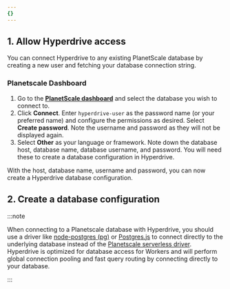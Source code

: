 ```yaml
---
{}
---
```



## 1. Allow Hyperdrive access

You can connect Hyperdrive to any existing PlanetScale database by creating a new user and fetching your database connection string.

### Planetscale Dashboard

1. Go to the [**PlanetScale dashboard**](https://app.planetscale.com/) and select the database you wish to connect to.
2. Click **Connect**. Enter `hyperdrive-user` as the password name (or your preferred name) and configure the permissions as desired. Select **Create password**. Note the username and password as they will not be displayed again.
3. Select **Other** as your language or framework. Note down the database host, database name, database username, and password. You will need these to create a database configuration in Hyperdrive.

With the host, database name, username and password, you can now create a Hyperdrive database configuration.

## 2. Create a database configuration

<Render file="create-hyperdrive-config-mysql" product="hyperdrive" />

:::note

When connecting to a Planetscale database with Hyperdrive, you should use a driver like [node-postgres (pg)](/hyperdrive/examples/connect-to-postgres/postgres-drivers-and-libraries/node-postgres/) or [Postgres.js](/hyperdrive/examples/connect-to-postgres/postgres-drivers-and-libraries/postgres-js/) to connect directly to the underlying database instead of the [Planetscale serverless driver](https://planetscale.com/docs/tutorials/planetscale-serverless-driver). Hyperdrive is optimized for database access for Workers and will perform global connection pooling and fast query routing by connecting directly to your database.

:::

<Render file="create-hyperdrive-config-mysql-next-steps" product="hyperdrive" />
